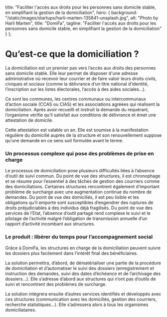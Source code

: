 
title: "Faciliter l'accès aux droits pour les personnes sans domicile stable, en simplifiant la gestion de la domiciliation",
hero: {
background: "/static/images/startups/harli-marten-135841-unsplash.jpg",
alt: "Photo by Harli Marten",
title: "DomiFa",
tagline: "Faciliter l'accès aux droits pour les personnes sans domicile stable, en simplifiant la gestion de la domiciliation"
}
};

<LayoutArticle meta={meta} startup="domifacile">

# Qu’est-ce que la domiciliation ?

La domiciliation est un premier pas vers l’accès aux droits des personnes sans domicile stable. Elle leur permet de disposer d'une adresse administrative où recevoir leur courrier et de faire valoir leurs droits civils, civiques et sociaux (comme la délivrance d’un titre national d’identité, l’inscription sur les listes électorales, l’accès à des aides sociales…).

Ce sont les communes, les centres communaux ou intercommunaux d’action sociale (CCAS ou CIAS) et les associations agréées qui réalisent la domiciliation. Après avoir recueilli et instruit la demande du requérant, l’organisme vérifie qu’il satisfait aux conditions de délivrance et émet une attestation de domicile.

Cette attestation est valable un an. Elle est soumise à la manifestation régulière du domicilié auprès de la structure et son renouvellement suppose qu’une demande en ce sens soit formulée avant le terme.

### Un processus complexe qui pose des problèmes de prise en charge

Le processus de domiciliation pose plusieurs difficultés liées à l’absence d’outil de suivi commun.
Du point de vue des structures, il est chronophage et se résume pour l’essentiel à des tâches de gestion des courriers comme des domiciliations. Certaines structures rencontrent également d’important problème de surcharge avec une augmentation continue du nombre de demandes. Du point de vue des domiciliés, il est peu lisible et les obligations qu’il emporte sont susceptibles d’engendrer des ruptures de droits préjudiciables à des individus déjà fragilisés. Du point de vue des services de l’Etat, l’absence d’outil partagé rend complexe le suivi et le pilotage de l’activité malgré l’obligation de transmission annuelle d’un rapport d’activité incombant aux structures.

### Le produit : libérer du temps pour l’accompagnement social

Grâce à DomiFa, les structures en charge de la domiciliation peuvent suivre les dossiers plus facilement dans l’intérêt final des bénéficiaires.

La solution permettra, d’abord, de dématérialiser une partie de la procédure de domiciliation et d’automatiser le suivi des dossiers (enregistrement et instruction des demandes, suivi des dates d’échéance et de l’archivage des dossiers...). Elle s’adresse d’abord aux structures qui n’ont pas d’outils de suivi et rencontrent des problèmes de surcharge.

La solution intégrera ensuite d’autres services identifiés et développés avec ces structures (communication avec les domiciliés, gestion des courriers, recherche statistiques…). Elle s’adressera alors à tous les organismes domiciliataires.

</LayoutArticle>
